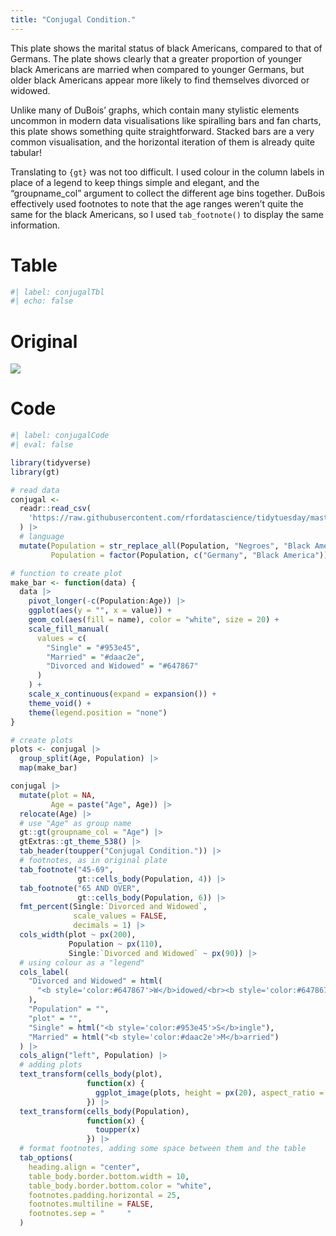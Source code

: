 ```yaml
---
title: "Conjugal Condition."
---
```


This plate shows the marital status of black Americans, compared to that of Germans. The plate shows clearly that a greater proportion of younger black Americans are married when compared to younger Germans, but older black Americans appear more likely to find themselves divorced or widowed.

Unlike many of DuBois' graphs, which contain many stylistic elements uncommon in modern data visualisations like spiralling bars and fan charts, this plate shows something quite straightforward. Stacked bars are a very common visualisation, and the horizontal iteration of them is already quite tabular!

Translating to `{gt}` was not too difficult. I used colour in the column labels in place of a legend to keep things simple and elegant, and the "groupname_col" argument to collect the different age bins together. DuBois effectively used footnotes to note that the age ranges weren't quite the same for the black Americans, so I used `tab_footnote()` to display the same information.

::: {.panel-tabset}

# Table

```r
#| label: conjugalTbl
#| echo: false
```

# Original

![](https://raw.githubusercontent.com/ajstarks/dubois-data-portraits/master/challenge/challenge02/original-plate-10.jpg)

# Code

```r
#| label: conjugalCode
#| eval: false

library(tidyverse)
library(gt)

# read data
conjugal <-
  readr::read_csv(
    'https://raw.githubusercontent.com/rfordatascience/tidytuesday/master/data/2021/2021-02-16/conjugal.csv'
  ) |> 
  # language
  mutate(Population = str_replace_all(Population, "Negroes", "Black America"),
         Population = factor(Population, c("Germany", "Black America")))

# function to create plot
make_bar <- function(data) {
  data |>
    pivot_longer(-c(Population:Age)) |>
    ggplot(aes(y = "", x = value)) +
    geom_col(aes(fill = name), color = "white", size = 20) +
    scale_fill_manual(
      values = c(
        "Single" = "#953e45",
        "Married" = "#daac2e",
        "Divorced and Widowed" = "#647867"
      )
    ) +
    scale_x_continuous(expand = expansion()) +
    theme_void() +
    theme(legend.position = "none")
}

# create plots
plots <- conjugal |>
  group_split(Age, Population) |>
  map(make_bar)

conjugal |>
  mutate(plot = NA,
         Age = paste("Age", Age)) |>
  relocate(Age) |>
  # use "Age" as group name
  gt::gt(groupname_col = "Age") |>
  gtExtras::gt_theme_538() |>
  tab_header(toupper("Conjugal Condition.")) |>
  # footnotes, as in original plate
  tab_footnote("45-69",
               gt::cells_body(Population, 4)) |>
  tab_footnote("65 AND OVER",
               gt::cells_body(Population, 6)) |>
  fmt_percent(Single:`Divorced and Widowed`,
              scale_values = FALSE,
              decimals = 1) |>
  cols_width(plot ~ px(200),
             Population ~ px(110),
             Single:`Divorced and Widowed` ~ px(90)) |>
  # using colour as a "legend"
  cols_label(
    "Divorced and Widowed" = html(
      "<b style='color:#647867'>W</b>idowed/<br><b style='color:#647867'>D</b>ivorced"
    ),
    "Population" = "",
    "plot" = "",
    "Single" = html("<b style='color:#953e45'>S</b>ingle"),
    "Married" = html("<b style='color:#daac2e'>M</b>arried")
  ) |>
  cols_align("left", Population) |>
  # adding plots
  text_transform(cells_body(plot),
                 function(x) {
                   ggplot_image(plots, height = px(20), aspect_ratio = 8)
                 }) |>
  text_transform(cells_body(Population),
                 function(x) {
                   toupper(x)
                 }) |>
  # format footnotes, adding some space between them and the table
  tab_options(
    heading.align = "center",
    table_body.border.bottom.width = 10,
    table_body.border.bottom.color = "white",
    footnotes.padding.horizontal = 25,
    footnotes.multiline = FALSE,
    footnotes.sep = "     "
  )
```

:::